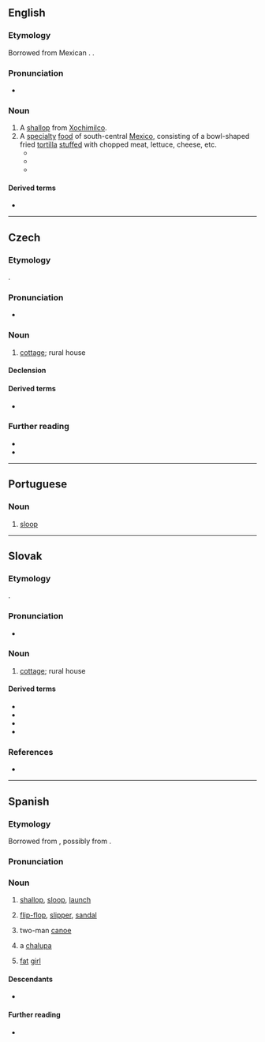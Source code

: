 {{also|chałupa|Chalupa|Chałupa}}
==English==
{{wikipedia}}

===Etymology===
Borrowed from Mexican {{bor|en|es|chalupa}}. {{doublet|en|shallop}}.

===Pronunciation===
* {{a|GA}} {{IPA|en|/t͡ʃəˈluːpə/}}

===Noun===
{{en-noun}}

# A [[shallop]] from [[Xochimilco]].
# A [[specialty]] [[food]] of south-central [[Mexico]], consisting of a bowl-shaped fried [[tortilla]] [[stuffed]] with chopped meat, lettuce, cheese, etc.
#* {{quote-book|en|year= 2018| title=The Ultimate Tortilla Press Cookbook|author=Dotty Griffith | page=116| passage=The Tex-Mex–style '''chalupas''' I'm most familiar with are built on flat, crisp-fried corn tortillas. }}
#* {{quote-journal|en|date=May 6, 2021 |work=Country Living Magazine|title=Shrimp Chalupas|author=Lyda Jones Burnette|volume=|number=|passage=(see title)}}
#* {{quote-journal|en|date=December 6, 2021|work=The Infatuation|title=NYC’s Best New Dishes Of 2021|author= Hannah Albertine, Nikko Duren, & Carlo Mantuano |volume=|number=|passage=The tortillas for the '''chalupas''' are cooked in pork lard on a charcoal-fired comal, and they get doused with salsa, shredded pork, and onions. }}

====Derived terms====
* {{l|en|quesalupa}}

----

==Czech==
{{wikipedia|lang=cs}}

===Etymology===
{{inh+|cs|sla-pro|*xalupa}}.

===Pronunciation===
* {{cs-IPA}}

===Noun===
{{cs-noun|g=f}}

# [[cottage]]; rural house

====Declension====
{{cs-decl-noun-auto|f|chalu|p|a}}

====Derived terms====
* {{l|cs|chaloupka}}

===Further reading===
* {{R:PSJC}}
* {{R:SSJC}}

{{C|cs|Buildings|Housing}}

----

==Portuguese==

===Noun===
{{pt-noun|f}}

# [[sloop]] {{gloss|single-masted sailboat}}

{{C|pt|Watercraft}}

----

==Slovak==

===Etymology===
{{inh+|sk|sla-pro|*xalupa}}.

===Pronunciation===
* {{sk-IPA}}

===Noun===
{{sk-noun|f}}

# [[cottage]]; rural house

====Derived terms====
* {{l|sk|chalúpka}}
* {{l|sk|chalúpočka}}
* {{l|sk|chalúpčička}}
* {{l|sk|chalupisko}}

===References===
* {{R:SDK}}

{{C|sk|Buildings}}

----

==Spanish==
{{wikipedia|lang=es}}

===Etymology===
Borrowed from {{bor|es|fr|chaloupe}}, possibly from {{der|es|nl|sloep}}.

===Pronunciation===
{{es-IPA}}

===Noun===
{{es-noun|f}}

# {{lb|es|nautical}} [[shallop]], [[sloop]], [[launch]] {{gloss|a kind of longboat}}
# {{lb|es|Chile}} [[flip-flop]], [[slipper]], [[sandal]]
# {{lb|es|Mexico}} two-man [[canoe]]
# {{lb|es|Mexico}} a [[#English|chalupa]] {{gloss|bowl-shaped fried [[tortilla]] [[stuffed]] with chopped meat, lettuce, cheese, etc.}}
# {{lb|es|Mexico|slang}} [[fat]] [[girl]]

====Descendants====
* {{desc|en|chalupa|bor=1}}

====Further reading====
* {{R:DRAE}}

{{C|es|Watercraft}}